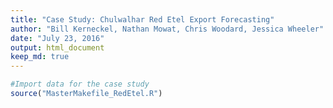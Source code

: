 ```yaml
---
title: "Case Study: Chulwalhar Red Etel Export Forecasting"
author: "Bill Kerneckel, Nathan Mowat, Chris Woodard, Jessica Wheeler"
date: "July 23, 2016"
output: html_document
keep_md: true
---
```


```r
#Import data for the case study
source("MasterMakefile_RedEtel.R")
```

